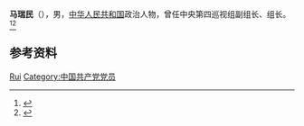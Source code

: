 '''马瑞民'''（{{bd|？|}}），男，[[中华人民共和国|中华人民共和国]]政治人物，曾任中央第四巡视组副组长、组长。<ref>{{Cite web|title=中央第四巡视组组长马瑞民:把握条例精神 牢记光荣使命|url=http://www.ccdi.gov.cn/special/xsgztl/jujiao_xsgztl/201707/t20170719_103114.html|accessdate=2021-02-14|work=中央纪委监察部}}</ref><ref>{{Cite web|title=中央第四巡视组进驻中国电子 组长马瑞民 副组长刘怡、高林|url=http://district.ce.cn/newarea/sddy/201503/02/t20150302_4702662.shtml|accessdate=2021-02-14|work=中国经济网}}</ref>

== 参考资料 ==
{{reflist}}

{{Authority control}}
{{DEFAULTSORT:Ma马}}
[[Category:马姓|Rui]]
[[Category:中国共产党党员|Category:中国共产党党员]]

{{中国人物小作品}}